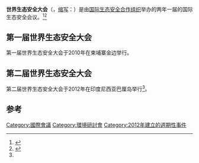 '''世界生态安全大会'''（{{lang-en|World Ecological Safety Assembly}}，[[缩写|缩写]]：'''{{lang|en|WESA}}'''）是由[[国际生态安全合作组织|国际生态安全合作组织]]举办的两年一届的国际生态安全会议。<ref>{{Cite web |url=http://www.iesco-iesco.org/content/en-us/BriefIntroduction.aspx |title=Brief Introduction of International Ecological Safety Collaborative Organization |accessdate=2014-12-21 |archive-date=2014-12-21 |archive-url=https://web.archive.org/web/20141221204105/http://www.iesco-iesco.org/content/en-us/BriefIntroduction.aspx |dead-url=no }}</ref><ref name="ipsnews2012">{{Cite web |url=http://www.ipsnews.net/2012/10/world-ecological-safety-assembly-to-meet-in-bali/ |title=World Ecological Safety Assembly to Meet in Bali |accessdate=2014-12-21 |archive-date=2014-12-21 |archive-url=https://web.archive.org/web/20141221212039/http://www.ipsnews.net/2012/10/world-ecological-safety-assembly-to-meet-in-bali/ |dead-url=no }}</ref>

== 第一届世界生态安全大会 ==
第一届世界生态安全大会于2010年在柬埔寨金边举行。

== 第二届世界生态安全大会  ==
第二届世界生态安全大会于2012年在印度尼西亚巴厘岛举行<ref name="ipsnews2012"/>。

== 参考 ==
{{Reflist}}

{{组织小作品}}
[[Category:國際會議|Category:國際會議]]
[[Category:環境研討會|Category:環境研討會]]
[[Category:2012年建立的週期性事件|Category:2012年建立的週期性事件]]